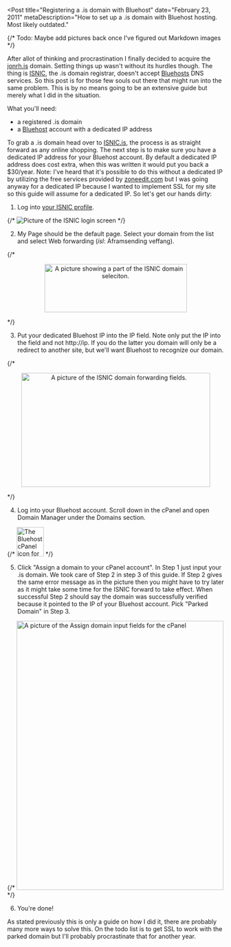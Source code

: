 
<Post
  title="Registering a .is domain with Bluehost"
  date="February 23, 2011"
  metaDescription="How to set up a .is domain with Bluehost hosting. Most likely outdated."
>

{/* Todo: Maybe add pictures back once I've figured out Markdown images */}

After allot of thinking and procrastination I finally decided to acquire the <a href="http://jonrh.is.routing.yourhost.co">jonrh.is</a> domain. Setting things up wasn't without
its hurdles though. The thing is <a href="http://isnic.is">ISNIC</a>, the .is domain registrar,
doesn't accept <a href="http://bluehost.com">Bluehosts</a> DNS services. So this post is for those
few souls out there that might run into the same problem. This is by no means going to be an
extensive guide but merely what I did in the situation.

What you'll need:
<ul>
	<li>a registered .is domain</li>
	<li>a <a href="http://bluehost.com">Bluehost</a> account with a dedicated IP address</li>
</ul>

To grab a .is domain head over to <a href="http://isnic.is">ISNIC.is</a>, the process is as
straight forward as any online shopping. The next step is to make sure you have a dedicated IP
address for your Bluehost account. By default a dedicated IP address does cost extra, when this
was written it would put you back a $30/year. Note: I've heard that it's possible to do this
without a dedicated IP by utilizing the free services provided by <a href="http://zoneedit.com">zoneedit.com</a> but I was going anyway for a dedicated IP because I
wanted to implement SSL for my site so this guide will assume for a dedicated IP. So let's get our
hands dirty:

1. Log into <a href="https://www.isnic.is/y/site/login">your ISNIC profile</a>.

{/* ![Picture of the ISNIC login screen](./isnic_login.png) */}

2. My Page should be the default page. Select your domain from the list and select Web forwarding
 (*ísl*: Áframsending veffang).

{/*
<p style="text-align: center;"><a href="http://jonsi.net/wp-content/uploads/2011/02/isnic_domain.png"><img class="size-full wp-image-185 aligncenter" title="isnic_domain" src="http://jonsi.net/wp-content/uploads/2011/02/isnic_domain.png" alt="A picture showing a part of the ISNIC domain seleciton." width="331" height="112" /></a></p>
*/}

<a href="http://jonsi.net/wp-content/uploads/2011/02/isnic_domain.png"></a>

3. Put your dedicated Bluehost IP into the IP field. Note only put the IP into the field and not
http://ip. If you do the latter you domain will only be a redirect to another site, but we'll want
Bluehost to recognize our domain.

{/*
<p style="text-align: center;"><a href="http://jonsi.net/wp-content/uploads/2011/02/isnic_forwarding_pixelated.png"><img class="size-full wp-image-187 aligncenter" title="isnic_forwarding_pixelated" src="http://jonsi.net/wp-content/uploads/2011/02/isnic_forwarding_pixelated.png" alt="A picture of the ISNIC domain forwarding fields." width="439" height="265" /></a></p>
*/}

4. Log into your Bluehost account. Scroll down in the cPanel and open Domain Manager under the Domains section.

{/*
<a href="http://jonsi.net/wp-content/uploads/2011/02/domain_manager.png">
<img class="aligncenter size-full wp-image-188" title="domain_manager" src="http://jonsi.net/wp-content/uploads/2011/02/domain_manager.png" alt="The Bluehost cPanel icon for the Domain Manager" width="63" height="68" /></a>
*/}

5. Click "Assign a domain to your cPanel account". In Step 1 just input your .is domain. We took
care of Step 2 in step 3 of this guide. If Step 2 gives the same error message as in the picture
then you might have to try later as it might take some time for the ISNIC forward to take effect.
When successful Step 2 should say the domain was successfully verified because it pointed to the IP
of your Bluehost account. Pick "Parked Domain" in Step 3.

{/*
<a href="http://jonsi.net/wp-content/uploads/2011/02/bluehost_assign_domain.png"><img class="aligncenter size-full wp-image-189" title="bluehost_assign_domain" src="http://jonsi.net/wp-content/uploads/2011/02/bluehost_assign_domain.png" alt="A picture of the Assign domain input fields for the cPanel" width="481" height="625" /></a>
*/}

6. You're done!

As stated previously this is only a guide on how I did it, there are probably many more ways to
solve this. On the todo list is to get SSL to work with the parked domain but I'll probably
procrastinate that for another year.

</Post>